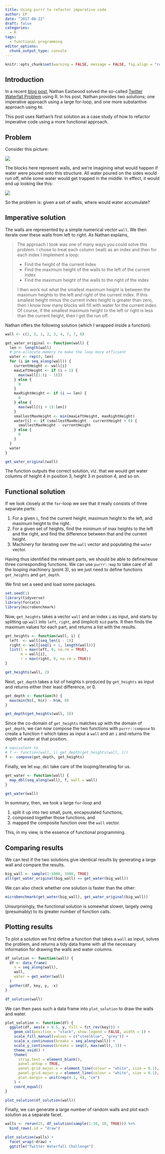 ```yaml
---
title: Using purrr to refactor imperative code
author: EP
date: "2017-08-22"
draft: false
categories: 
  - R
tags:
  - functional programming
editor_options:
  chunk_output_type: console
---
```


```r
knitr::opts_chunk$set(warning = FALSE, message = FALSE, fig.align = "center")
```

## Introduction

In a recent [blog post
](https://www.mango-solutions.com/blog/the-twitter-waterflow-problem), Nathan
Eastwood solved the so-called [Twitter Waterfall
Problem](http://chrisdone.com/posts/twitter-problem-loeb) using R. In his post,
Nathan provides two solutions; one imperative approach using a large for-loop,
and one more substantive approach using `R6`.

This post uses Nathan's first solution as a case study of how to refactor
imperative code using a more functional approach.

## Problem

Consider this picture:

![](https://www.mango-solutions.com/blog/user/pages/01.blog/130.the-twitter-waterflow-problem/image%201.png)

The blocks here represent walls, and we're imagining what would happen if water
were poured onto this structure. All water poured on the sides would run off,
while some water would get trapped in the middle. In effect, it would end up
looking like this:

![](https://www.mango-solutions.com/blog/user/pages/01.blog/130.the-twitter-waterflow-problem/image2-small.png)

So the problem is: given a set of walls, where would water accumulate?

## Imperative solution

The walls are represented by a simple numerical vector `wall`. We then iterate
over these walls from left to right. As Nathan explains, 

> The approach I took was one of many ways you could solve this problem. I chose
> to treat each column (wall) as an index and then for each index I implement a
> loop:
> 
> * Find the height of the current index 
> * Find the maximum height of the walls to the left of the current index 
> * Find the maximum height of the walls to the right of the index 
> 
> I then work out what the smallest maximum height is between the maximum heights
> to the left and right of the current index. If this smallest height minus the
> current index height is greater than zero, then I know how many blocks will fill
> with water for the current index. Of course, if the smallest maximum height to
> the left or right is less than the current height, then I get the run off.

Nathan offers the following solution (which I wrapped inside a function):

```r
wall <- c(2, 5, 1, 2, 3, 4, 7, 7, 6)

get_water_original <- function(wall) {
  len <- length(wall)
  # pre-allocate memory to make the loop more efficient
  water <- rep(0, len)
  for (i in seq_along(wall)) {
    currentHeight <- wall[i]
    maxLeftHeight <- if (i > 1) {
      max(wall[1:(i - 1)])
    } else {
      0
    }
    maxRightHeight <- if (i == len) {
      0
    } else {
      max(wall[(i + 1):len])
    }
    smallestMaxHeight <- min(maxLeftHeight, maxRightHeight)
    water[i] <- if (smallestMaxHeight - currentHeight > 0) {
      smallestMaxHeight - currentHeight
    } else {
      0
    }
  }
  water
}

get_water_original(wall)
```

The function outputs the correct solution, viz. that we would get water columns
of height 4 in position 3, height 3 in position 4, and so on.

## Functional solution

If we look closely at the `for`-loop we see that it really consists of three
separate parts:

1. For a given `i`, find the current height, maximum height to the left, and
maximum height to the right.
1. For a given set of heights, find the minimum of max heights to the left and
the right, and find the difference between that and the current height.
1. Machinery for iterating over the `wall` vector and populating the `water`
vector.

Having thus identified the relevant parts, we should be able to define/reuse
three corresponding functions. We can use `purrr::map` to take care of all the
looping machinery (point 3), so we just need to define functions `get_heights`
and `get_depth`.

We first set a seed and load some packages.

```r
set.seed(1)
library(tidyverse)
library(forcats)
library(microbenchmark)
```

Now, `get_heights` takes a vector `wall` and an index `i` as input, and starts by
splitting up `wall` into `left`, `right`, and (implicit) `mid` parts. It then
finds the maximum values for each part, and returns a list with the results.

```r
get_heights <- function(wall, i) {
  left  <- wall[seq_len(i - 1)]
  right <- wall[seq(i + 1, length(wall))]
  list(l = max(left, 0, na.rm = TRUE),
       m = wall[i],
       r = max(right, 0, na.rm = TRUE))
}

get_heights(wall, 2)
```

Next, `get_depth` takes a list of heights `h` produced by `get_heights` as input
and returns either their least difference, or 0.

```r
get_depth <- function(h) {
  max(min(h$l, h$r) - h$m, 0)
}

get_depth(get_heights(wall, 3))
```

Since the co-domain of `get_heights` matches up with the domain of `get_depth`,
we can now compose the two functions with `purrr::compose` to create a function
`f` which takes as input a `wall` and an `i` and returns the depth of water at
that position.

```r
# equivalent to
# f <- function(wall, i) get_depth(get_heights(wall, i))
f <- compose(get_depth, get_heights)
```

Finally, we let `map_dbl` take care of the looping/iterating for us.

```r
get_water <- function(wall) {
  map_dbl(seq_along(wall), f, wall = wall)
}

get_water(wall)
```

In summary, then, we took a large `for`-loop and 

1. split it up into two small, pure, encapsulated functions,
1. composed together those functions, and
1. mapped the composite function over the `wall` vector.

This, in my view, is the essence of functional programming.

## Comparing results

We can test if the two solutions give identical results by generating a large
wall and compare the results.

```r
big_wall <- sample(1:1000, 1000, TRUE)
all(get_water_original(big_wall) == get_water(big_wall))
```

We can also check whether one solution is faster than the other:

```r
microbenchmark(get_water(big_wall), get_water_original(big_wall))
```

Unsurprisingly, the functional solution is somewhat slower, largely owing
(presumably) to its greater number of function calls.

## Plotting results

To plot a solution we first define a function that takes a `wall` as input,
solves the problem, and returns a tidy data frame with all the necessary
information for drawing the walls and water columns.

```r
df_solution <- function(wall) {
  df <- data_frame(
    x = seq_along(wall),
    wall,
    water = get_water(wall)
  )
  gather(df, key, y, -x)
}

df_solution(wall)
```

We can then pass such a data frame into `plot_solution` to draw the walls and
water.

```r
plot_solution <- function(df) {
  ggplot(df, aes(x + 0.5, y, fill = fct_rev(key))) +
    geom_col(position = "stack", show.legend = FALSE, width = 1) +
    scale_fill_manual(values = c("steelblue", "grey")) +
    scale_x_continuous(breaks = seq_along(wall)) +
    scale_y_continuous(breaks = seq(0, max(wall), 1)) +
    theme_void() +
    theme(
      strip.text = element_blank(),
      panel.ontop = TRUE,
      panel.grid.major.x = element_line(colour = "white", size = 0.1),
      panel.grid.major.y = element_line(colour = "white", size = 0.1),
      plot.margin = unit(rep(0.1, 4), "cm")
    ) +
    coord_equal()
}

plot_solution(df_solution(wall))
```

Finally, we can generate a large number of random walls and plot each solution
as a separate facet.

```r
walls <- rerun(25, df_solution(sample(1:10, 10, TRUE))) %>% 
  bind_rows(.id = "draw")

plot_solution(walls) +
  facet_wrap(~draw) +
  ggtitle("Twitter Waterfall Challenge")
```
